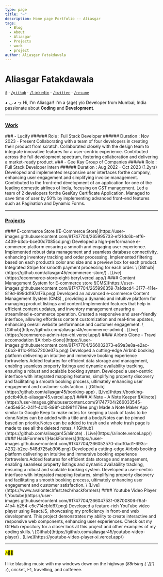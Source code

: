 ```yaml
---
type: page
title: "~"
description: Home page Portfolio -- Aliasgar
tags:
  - Blog
  - About
  - Aliasgar
  - Projects
  - work
  - project
author: Aliasgar Fatakdawala
---
```



<Head>
  <title>Aliasgar Fatakdawala</title>
</Head>


<Globe />

# <span title="अलीअसगर">Aliasgar Fatakdawala</span>

[`@`](mailto:aliasgardf@gmail.com) · [`/github`](https://github.com/aliasgar45) · [`/linkedin`](https://www.linkedin.com/in/aliasgar-fatakdawala/) · [`/twitter`](https://twitter.com/aliasgar4508) · [`/resume`](https://drive.google.com/file/d/1akj37d1KnyZLZu_ngeb4Pxbaj53qmrLg/view?usp=drive_link)

◕ ◡ ◕ っ Hi, I'm Aliasgar! I'm a {age} y/o Developer from Mumbai, India passionate about **Coding** and **Development**.

---

### [**Work**](/work)

<work>
  ### - Lucify ###### Role : Full Stack Developer ###### Duration : Nov 2023 -
  Present Collaborating with a team of four developers in creating their product
  from scratch. Collaborated closely with the design team to integrate
  innovative features for a user-centric experience. Contributed across the full
  development spectrum, fostering collaboration and delivering a market-ready
  product.
</work>

<work>
  ### - Gee Kay Group of Companies ###### Role : Full Stack Developer Intern
  ###### Duration : Aug 2022 - Oct 2023 (1.2yrs) Developed and implemented
  responsive user interfaces forthe company, enhancing user engagement and
  simplifying invoice management. Contributed to the front-end development of an
  application for one of the leading domestic airlines of India, focusing on GST
  management. Led a team of 2 developers forthe GeeKay Certificate Application.
  Managed to save time of user by 50% by implementing advanced front-end
  features such as Pagination and Dynamic Forms.
</work>

---

### [**Projects**](/projects)

<project>
  #### E-commerce Store ![E-Commerce
  Store](https://user-images.githubusercontent.com/91747704/265995733-ef21dc6b-eff6-4439-b3cb-bce00c7085cd.png)
  Developed a high-performance e-commerce platform ensuring a smooth and
  engaging user experience. Implemented robust data management and seamless
  database connectivity, enhancing inventory tracking and order processing.
  Implemented filtering based on each product’s color and size and a preview box
  for each product. Integrated Stripe for smooth payment processing for each
  order. \ [Github](https://github.com/aliasgar45/ecommerce-store/) .
  [Live](https://ecommerce-store-eight-beryl.vercel.app/)
</project>

<project>
  #### Content Management System for E-commerce store
  ![CMS](https://user-images.githubusercontent.com/91747704/265996359-7a1dacd4-3177-411e-819d-699dd197a176.png)
  Developed an advanced e-commerce Content Management System (CMS) , providing a
  dynamic and intuitive platform for managing product listings and
  content.Implemented features that help in efficient content updates, and
  inventory management ensuring a streamlined e-commerce operation. Created a
  responsive and user-friendly interface, allowing effortless content
  customization and real-time updates, enhancing overall website performance and
  customer engagement. \ [Github](https://github.com/aliasgar45/ecommerce-admin)
  . [Live](https://ecommerce-admin-ten-chi.vercel.app/)
</project>

<project>
  #### Airbnb Clone - Travel accomodation
  ![Airbnb-clone](https://user-images.githubusercontent.com/91747704/266032073-e69a3e8a-e2ac-46b3-811c-91b37200e07b.png)
  Developed a cutting-edge Airbnb booking platform delivering an intuitive and
  immersive booking experience fortravelers.Added features for efficient data
  storage and management, enabling seamless property listings and dynamic
  availability tracking, ensuring a robust and scalable booking system.
  Developed a user-centric interface with integrated mapping features,
  simplifying property discovery and facilitating a smooth booking process,
  ultimately enhancing user engagement and customer satisfaction. \
  [Github](https://github.com/aliasgar45/booking-app) .
  [Live](https://booking-pdctb40ub-aliasgar45.vercel.app/)
</project>

<project>
  #### AliNote - A Note Keeper
  ![Alinote](https://user-images.githubusercontent.com/91747704/266033545-4ed5e954-241f-4c10-898f-cb198f1178ee.png)
  Made a Note Maker App similar to Google Keep to make notes for keeping a track
  of tasks to be done.Notes can be added with a title and a body.Notes can be
  pinned based on priority.Notes can be added to trash and a whole trash page is
  made to see all the deleted notes. \
  [Github](https://github.com/aliasgar45/alinote) .
  [Live](https://alinote.vercel.app/)
</project>

<project>
  #### HackFormers
  ![HackFormers](https://user-images.githubusercontent.com/91747704/266052570-dcdf0ad1-693c-4232-b2ce-548d725ab306.png)
  Developed a cutting-edge Airbnb booking platform delivering an intuitive and
  immersive booking experience fortravelers.Added features for efficient data
  storage and management, enabling seamless property listings and dynamic
  availability tracking, ensuring a robust and scalable booking system.
  Developed a user-centric interface with integrated mapping features,
  simplifying property discovery and facilitating a smooth booking process,
  ultimately enhancing user engagement and customer satisfaction. \
  [Live](https://www.avalontechfest.tech/hackformers)
</project>

<project>
  #### Youtube Video Player
  ![Youtube](https://user-images.githubusercontent.com/91747704/266047531-08700806-f9af-41b4-b254-e5e714cbfd67.png)
  Developed a feature-rich YouTube video player using ReactJS, showcasing my
  proficiency in front-end web development. This project demonstrates my ability
  to create interactive and responsive web components, enhancing user
  experiences. Check out my GitHub repository for a closer look at this project
  and other examples of my coding skills. \
  [Github](https://github.com/aliasgar45/youtube-video-player) .
  [Live](https://youtube-video-player-xi.vercel.app/)
</project>

---

#### <mark>🎶🎸🤠</mark>

I like blasting music with my windows down on the highway (_88rising ( ´Д`)ﾉ_), cricket, F1, travelling, and coffeeee.
